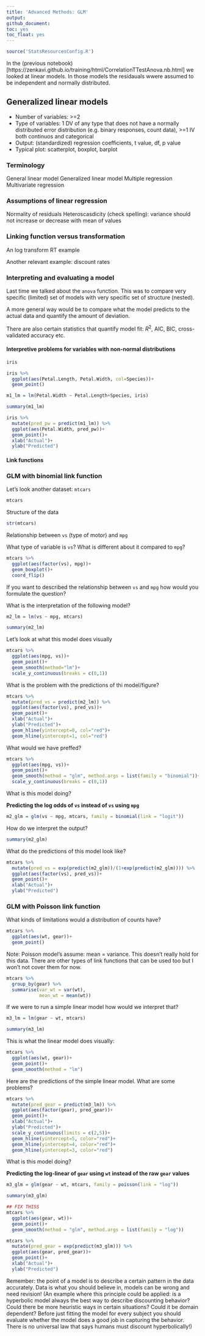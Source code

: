 ```yaml
---
title: 'Advanced Methods: GLM'
output:
github_document:
toc: yes
toc_float: yes
---
```


```r
source('StatsResourcesConfig.R')
```

In the (previous notebook)[https://zenkavi.github.io/training/html/CorrelationTTestAnova.nb.html] we looked at linear models. In those models the residauals wwere assumed to be independent and normally distributed. 

## Generalized linear models

- Number of variables: >=2  
- Type of variables: 1 DV of any type that does not have a normally distributed error distribution (e.g. binary responses, count data), >=1 IV both continuos and categorical
- Output: (standardized) regression coefficients, t value, df, p value  
- Typical plot: scatterplot, boxplot, barplot  

### Terminology

General linear model
Generalized linear model
Multiple regression
Multivariate regression

### Assumptions of linear regression

Normality of residuals
Heteroscasdicity (check spelling): variance should not increase or decrease with mean of values

### Linking function versus transformation

An log transform RT example

Another relevant example: discount rates

### Interpreting and evaluating a model

Last time we talked about the `anova` function. This was to compare very specific (limited) set of models with very specific set of structure (nested).

A more general way would be to compare what the model predicts to the actual data and quantify the amount of deviation.

There are also certain statistics that quantify model fit: $R^2$, AIC, BIC, cross-validated accuracy etc.

#### Interpretive problems for variables with non-normal distributions

```r
iris
```


```r
iris %>% 
  ggplot(aes(Petal.Length, Petal.Width, col=Species))+
  geom_point()
```

```r
m1_lm = lm(Petal.Width ~ Petal.Length+Species, iris)
```

```r
summary(m1_lm)
```


```r
iris %>%
  mutate(pred_pw = predict(m1_lm)) %>%
  ggplot(aes(Petal.Width, pred_pw))+
  geom_point()+
  xlab("Actual")+
  ylab("Predicted")
```

#### Link functions

### GLM with binomial link function

Let's look another dataset: `mtcars`

```r
mtcars
```

Structure of the data

```r
str(mtcars)
```

Relationship between `vs` (type of motor) and `mpg`

What type of variable is `vs`? What is different about it compared to `mpg`?

```r
mtcars %>%
  ggplot(aes(factor(vs), mpg))+
  geom_boxplot()+
  coord_flip()
```

If you want to described the relationship between `vs` and `mpg` how would you formulate the question?  

What is the interpretation of the following model?

```r
m2_lm = lm(vs ~ mpg, mtcars)
```

```r
summary(m2_lm)
```

Let's look at what this model does visually

```r
mtcars %>%
  ggplot(aes(mpg, vs))+
  geom_point()+
  geom_smooth(method="lm")+
  scale_y_continuous(breaks = c(0,1))
```

What is the problem with the predictions of thi model/figure?

```r
mtcars %>%
  mutate(pred_vs = predict(m2_lm)) %>%
  ggplot(aes(factor(vs), pred_vs))+
  geom_point()+
  xlab("Actual")+
  ylab("Predicted")+
  geom_hline(yintercept=0, col="red")+
  geom_hline(yintercept=1, col="red")
```

What would we have preffed?

```r
mtcars %>%
  ggplot(aes(mpg, vs))+
  geom_point()+
  geom_smooth(method = "glm", method.args = list(family = "binomial"))+
  scale_y_continuous(breaks = c(0,1))
```

What is this model doing? 

**Predicting the log odds of `vs` instead of `vs` using `mpg`**

```r
m2_glm = glm(vs ~ mpg, mtcars, family = binomial(link = "logit"))
```

How do we interpret the output?

```r
summary(m2_glm)
```

What do the predictions of this model look like?

```r
mtcars %>%
  mutate(pred_vs = exp(predict(m2_glm))/(1+exp(predict(m2_glm)))) %>%
  ggplot(aes(factor(vs), pred_vs))+
  geom_point()+
  xlab("Actual")+
  ylab("Predicted")
```

### GLM with Poisson link function

What kinds of limitations would a distribution of counts have?

```r
mtcars %>%
  ggplot(aes(wt, gear))+
  geom_point()
```

Note: Poisson model's assume: mean = variance. This doesn't really hold for this data. There are other types of link functions that can be used too but I won't not cover them for now.

```r
mtcars %>%
  group_by(gear) %>%
  summarise(var_wt = var(wt),
            mean_wt = mean(wt))
```

If we were to run a simple linear model how would we interpret that?

```r
m3_lm = lm(gear ~ wt, mtcars)
```

```r
summary(m3_lm)
```

This is what the linear model does visually:

```r
mtcars %>%
  ggplot(aes(wt, gear))+
  geom_point()+
  geom_smooth(method = "lm")
```

Here are the predictions of the simple linear model. What are some problems?

```r
mtcars %>%
  mutate(pred_gear = predict(m3_lm)) %>%
  ggplot(aes(factor(gear), pred_gear))+
  geom_point()+
  xlab("Actual")+
  ylab("Predicted")+
  scale_y_continuous(limits = c(2,5))+
  geom_hline(yintercept=5, color="red")+
  geom_hline(yintercept=4, color="red")+
  geom_hline(yintercept=3, color="red")

```

What is this model doing?

**Predicting the log-linear of `gear` using `wt` instead of the raw `gear` values**

```r
m3_glm = glm(gear ~ wt, mtcars, family = poisson(link = "log"))
```

```r
summary(m3_glm)
```

```r
## FIX THISS
mtcars %>%
  ggplot(aes(gear, wt))+
  geom_point()+
  geom_smooth(method = "glm", method.args = list(family = "log"))
```

```r
mtcars %>%
  mutate(pred_gear = exp(predict(m3_glm))) %>%
  ggplot(aes(gear, pred_gear))+
  geom_point()+
  xlab("Actual")+
  ylab("Predicted")
```



Remember: the point of a model is to describe a certain pattern in the data accurately. Data is what you should believe in, models can be wrong and need revision! (An example where this principle could be applied: is a hyperbolic model always the best way to describe discounting behavior? Could there be more heuristic ways in certain situations? Could it be domain dependent? Before just fitting the model for every subject you should evaluate whether the model does a good job in capturing the behavior. There is no universal law that says humans must discount hyperbolically!)
